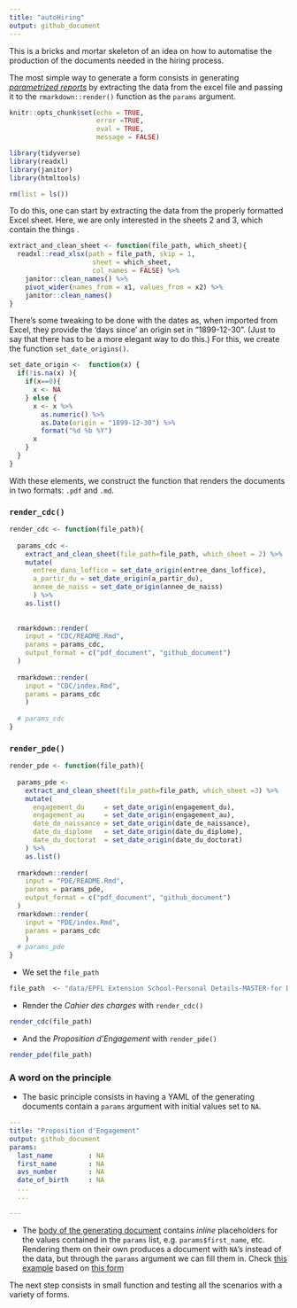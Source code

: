 ```yaml
---
title: "autoHiring"
output: github_document
---
```


This is a bricks and mortar skeleton  of an idea on how to automatise the production of the documents needed in the hiring process.

The most simple way to generate a form consists in generating [_parametrized reports_](https://rmarkdown.rstudio.com/developer_parameterized_reports.html%23parameter_types%2F#Passing_Parameters) by extracting the data from the excel file and passing it to the `rmarkdown::render()` function as the `params` argument.

```r
knitr::opts_chunk$set(echo = TRUE, 
                      error =TRUE, 
                      eval = TRUE, 
                      message = FALSE)
```

```r
library(tidyverse)
library(readxl)
library(janitor)
library(htmltools)
```

```r
rm(list = ls())
```

To do this, one can start by extracting the data from the properly formatted Excel sheet. Here, we are only interested in the sheets 2 and 3, which contain the things    . 
```r
extract_and_clean_sheet <- function(file_path, which_sheet){
  readxl::read_xlsx(path = file_path, skip = 1, 
                     sheet = which_sheet, 
                     col_names = FALSE) %>% 
    janitor::clean_names() %>% 
    pivot_wider(names_from = x1, values_from = x2) %>% 
    janitor::clean_names()
}
```

There's some tweaking to be done with the dates as, when imported from Excel, they provide the 'days since' an origin set in  "1899-12-30". (Just to say that there has to be a more elegant way to do this.) For this, we create the function `set_date_origins()`. 

```r
set_date_origin <-  function(x) {
  if(!is.na(x) ){
    if(x==0){
      x <- NA
    } else {
      x <- x %>% 
        as.numeric() %>% 
        as.Date(origin = "1899-12-30") %>% 
        format("%d %b %Y")
      x
    }
  }
}
```

With these elements, we construct the function that renders the documents in two formats: `.pdf` and `.md`. 

### `render_cdc()`

```r
render_cdc <- function(file_path){
  
  params_cdc <- 
    extract_and_clean_sheet(file_path=file_path, which_sheet = 2) %>% 
    mutate(
      entree_dans_loffice = set_date_origin(entree_dans_loffice), 
      a_partir_du = set_date_origin(a_partir_du), 
      annee_de_naiss = set_date_origin(annee_de_naiss)
      ) %>%
    as.list()
  
  
  rmarkdown::render(
    input = "CDC/README.Rmd", 
    params = params_cdc, 
    output_format = c("pdf_document", "github_document")
  )
  
  rmarkdown::render(
    input = "CDC/index.Rmd", 
    params = params_cdc
    )
  
  # params_cdc
}
```

### `render_pde()`

```r
render_pde <- function(file_path){
  
  params_pde <- 
    extract_and_clean_sheet(file_path=file_path, which_sheet =3) %>%
    mutate(
      engagement_du     = set_date_origin(engagement_du),
      engagement_au     = set_date_origin(engagement_au), 
      date_de_naissance = set_date_origin(date_de_naissance), 
      date_du_diplome   = set_date_origin(date_du_diplome),
      date_du_doctorat  = set_date_origin(date_du_doctorat) 
    ) %>% 
    as.list()
  
  rmarkdown::render(
    input = "PDE/README.Rmd", 
    params = params_pde, 
    output_format = c("pdf_document", "github_document")
  )
  rmarkdown::render(
    input = "PDE/index.Rmd", 
    params = params_cdc
    )
  # params_pde
}
```

- We set the `file_path`

```r
file_path  <- "data/EPFL Extension School-Personal Details-MASTER-for Daniel-02SEP2020.xlsx"
```

- Render the  _Cahier des charges_ with `render_cdc()`
```r
render_cdc(file_path)
```

- And the _Proposition d'Engagement_ with `render_pde()`
```r
render_pde(file_path)
```

### A word on the principle

- The basic principle consists in having a YAML of the generating documents contain a `params` argument with initial values set to `NA`.

```YAML
---
title: "Proposition d'Engagement"
output: github_document
params:
  last_name         : NA
  first_name        : NA
  avs_number        : NA
  date_of_birth     : NA
  ...
  ...
  
---
```

- The [body of the generating document](PDE/README.Rmd) contains _inline_ placeholders for the values contained in the `params` list, e.g. `params$first_name`, etc. Rendering them on their own produces a document with `NA`'s instead of the data, but through the `params` argument we can fill them in. Check [this example](PDE/README.md) based on [this form](data/form_master.xlsx)

The next step consists in small function and testing all the scenarios with a variety of forms. 